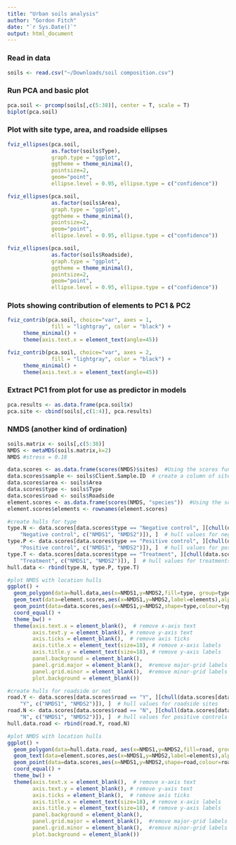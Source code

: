 ---
title: "Urban soils analysis"
author: "Gordon Fitch"
date: "`r Sys.Date()`"
output: html_document
---

### Read in data
```{r}
soils <- read.csv("~/Downloads/soil composition.csv")
```

### Run PCA and basic plot
```{r}
pca.soil <- prcomp(soils[,c(5:38)], center = T, scale = T)
biplot(pca.soil)
```

### Plot with site type, area, and roadside ellipses
```{r}
fviz_ellipses(pca.soil, 
              as.factor(soils$Type),
              graph.type = "ggplot", 
              ggtheme = theme_minimal(),
              pointsize=2, 
              geom="point", 
              ellipse.level = 0.95, ellipse.type = c("confidence"))

fviz_ellipses(pca.soil, 
              as.factor(soils$Area),
              graph.type = "ggplot", 
              ggtheme = theme_minimal(),
              pointsize=2, 
              geom="point", 
              ellipse.level = 0.95, ellipse.type = c("confidence"))

fviz_ellipses(pca.soil, 
              as.factor(soils$Roadside),
              graph.type = "ggplot", 
              ggtheme = theme_minimal(),
              pointsize=2, 
              geom="point", 
              ellipse.level = 0.95, ellipse.type = c("confidence"))
```

### Plots showing contribution of elements to PC1 & PC2
```{r}
fviz_contrib(pca.soil, choice="var", axes = 1,
              fill = "lightgray", color = "black") +
     theme_minimal() +
     theme(axis.text.x = element_text(angle=45))

fviz_contrib(pca.soil, choice="var", axes = 2,
              fill = "lightgray", color = "black") +
     theme_minimal() +
     theme(axis.text.x = element_text(angle=45))
```

### Extract PC1 from plot for use as predictor in models
```{r}
pca.results <- as.data.frame(pca.soil$x)
pca.site <- cbind(soils[,c(1:4)], pca.results)
```

### NMDS (another kind of ordination)
```{r}
soils.matrix <- soils[,c(5:38)]
NMDS <- metaMDS(soils.matrix,k=2)
NMDS #stress = 0.18

data.scores <- as.data.frame(scores(NMDS)$sites)  #Using the scores function from vegan to extract the site scores and convert to a data.frame
data.scores$sample <- soils$Client.Sample.ID  # create a column of site names, from the rownames of data.scores
data.scores$area <- soils$Area
data.scores$type <- soils$Type
data.scores$road <- soils$Roadside
element.scores <- as.data.frame(scores(NMDS, "species"))  #Using the scores function from vegan to extract the species scores and convert to a data.frame
element.scores$elements <- rownames(element.scores)

#create hulls for type
type.N <- data.scores[data.scores$type == "Negative control", ][chull(data.scores[data.scores$type == 
    "Negative control", c("NMDS1", "NMDS2")]), ]  # hull values for negative controls
type.P <- data.scores[data.scores$type == "Positive control", ][chull(data.scores[data.scores$type == 
    "Positive control", c("NMDS1", "NMDS2")]), ]  # hull values for positive controls
type.T <- data.scores[data.scores$type == "Treatment", ][chull(data.scores[data.scores$type == 
    "Treatment", c("NMDS1", "NMDS2")]), ]  # hull values for treatments
hull.data <- rbind(type.N, type.P, type.T)

#plot NMDS with location hulls
ggplot() + 
  geom_polygon(data=hull.data,aes(x=NMDS1,y=NMDS2,fill=type, group=type),alpha=0.30) + # add the convex hulls
  geom_text(data=element.scores,aes(x=NMDS1,y=NMDS2,label=elements),alpha=0.5) +  # add the element labels
  geom_point(data=data.scores,aes(x=NMDS1,y=NMDS2,shape=type,colour=type),size=4) + # add the point markers
  coord_equal() +
  theme_bw() + 
  theme(axis.text.x = element_blank(),  # remove x-axis text
        axis.text.y = element_blank(), # remove y-axis text
        axis.ticks = element_blank(),  # remove axis ticks
        axis.title.x = element_text(size=18), # remove x-axis labels
        axis.title.y = element_text(size=18), # remove y-axis labels
        panel.background = element_blank(), 
        panel.grid.major = element_blank(),  #remove major-grid labels
        panel.grid.minor = element_blank(),  #remove minor-grid labels
        plot.background = element_blank())

#create hulls for roadside or not
road.Y <- data.scores[data.scores$road == "Y", ][chull(data.scores[data.scores$road == 
    "Y", c("NMDS1", "NMDS2")]), ]  # hull values for roadside sites
road.N <- data.scores[data.scores$road == "N", ][chull(data.scores[data.scores$road == 
    "N", c("NMDS1", "NMDS2")]), ]  # hull values for positive controls
hull.data.road <- rbind(road.Y, road.N)

#plot NMDS with location hulls
ggplot() + 
  geom_polygon(data=hull.data.road, aes(x=NMDS1,y=NMDS2,fill=road, group=road),alpha=0.30) + # add the convex hulls
  geom_text(data=element.scores,aes(x=NMDS1,y=NMDS2,label=elements),alpha=0.5) +  # add the element labels
  geom_point(data=data.scores,aes(x=NMDS1,y=NMDS2,shape=road,colour=road),size=4) + # add the point markers
  coord_equal() +
  theme_bw() + 
  theme(axis.text.x = element_blank(),  # remove x-axis text
        axis.text.y = element_blank(), # remove y-axis text
        axis.ticks = element_blank(),  # remove axis ticks
        axis.title.x = element_text(size=18), # remove x-axis labels
        axis.title.y = element_text(size=18), # remove y-axis labels
        panel.background = element_blank(), 
        panel.grid.major = element_blank(),  #remove major-grid labels
        panel.grid.minor = element_blank(),  #remove minor-grid labels
        plot.background = element_blank())
```